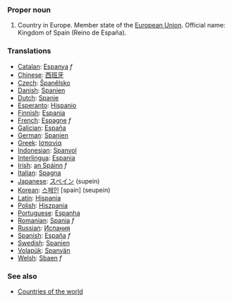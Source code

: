 ===Proper noun===
#Country in Europe. Member state of the [[European Union]]. Official name: Kingdom of Spain (Reino de España).
=== Translations ===
*[[Catalan]]: [[Espanya]] ''f''
*[[Chinese]]: [[西班牙]]
*[[Czech]]: [[Španělsko]]
*[[Danish]]: [[Spanien]]
*[[Dutch]]: [[Spanje]]
*[[Esperanto]]: [[eo:Hispanio|Hispanio]]
*[[Finnish]]: [[Espanja]]
*[[French]]: [[Espagne]] ''f''
*[[Galician]]: [[España]]
*[[German]]: [[Spanien]]
*[[Greek]]: [[Ισπανία]]
*[[Indonesian]]: [[Spanyol]]
*[[Interlingua]]: [[Espania]]
*[[Irish]]: [[an Spáinn]] ''f''
*[[Italian]]: [[Spagna]]
*[[Japanese]]: [[スペイン]] (supein)
*[[Korean]]: [[스페인]] [spain] (seupein)
*[[Latin]]: [[Hispania]]
*[[Polish]]: [[Hiszpania]]
*[[Portuguese]]: [[Espanha]]
*[[Romanian]]: [[Spania]] ''f''
*[[Russian]]: [[Испания]]
*[[Spanish]]: [[España]] ''f''
*[[Swedish]]: [[Spanien]]
*[[Volapük]]: [[Spanyän]]
*[[Welsh]]: [[Sbaen]] ''f''

=== See also ===

*[[Countries of the world]]